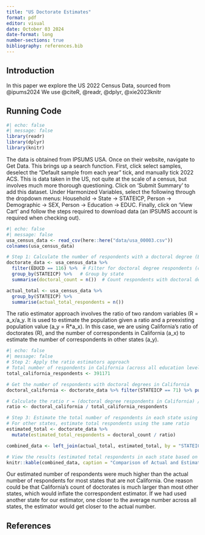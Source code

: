 ---
title: "US Doctorate Estimates"
format: pdf
editor: visual
date: October 03 2024
date-format: long
number-sections: true
bibliography: references.bib
---

## Introduction

In this paper we explore the US 2022 Census Data, sourced from @ipums2024 We use @citeR, @readr, @dplyr, @xie2023knitr

## Running Code

```{r}
#| echo: false
#| message: false
library(readr)
library(dplyr)
library(knitr)
```

The data is obtained from IPSUMS USA. Once on their website, navigate to Get Data. This brings up a search function. First, click select samples, deselect the "Default sample from each year" tick, and manually tick 2022 ACS. This is data taken in the US, not quite at the scale of a census, but involves much more thorough questioning. Click on 'Submit Summary' to add this dataset. Under Harmonized Variables, select the following through the dropdown menus: Household -> State -> STATEICP, Person -> Demographic -> SEX, Person -> Education -> EDUC. Finally, click on 'View Cart' and follow the steps required to download data (an IPSUMS account is required when checking out).

```{r}
#| echo: false
#| message: false
usa_census_data <- read_csv(here::here("data/usa_00003.csv"))
colnames(usa_census_data)

# Step 1: Calculate the number of respondents with a doctoral degree (EDUC == 116) in each state
doctorate_data <- usa_census_data %>%
  filter(EDUCD == 116) %>%  # Filter for doctoral degree respondents (code 116)
  group_by(STATEICP) %>%   # Group by state
  summarise(doctoral_count = n())  # Count respondents with doctoral degrees in each state

actual_total <- usa_census_data %>%
  group_by(STATEICP) %>%
  summarise(actual_total_respondents = n())

```

The ratio estimator approach involves the ratio of two random variables (R = a_x/a_y. It is used to estimate the population given a ratio and a preexisting population value (a_y = R*a_x). In this case, we are using California's ratio of doctorates (R), and the number of correspondents in California (a_x) to estimate the number of correspondents in other states (a_y).

```{r}
#| echo: false
#| message: false
# Step 2: Apply the ratio estimators approach
# Total number of respondents in California (across all education levels)
total_california_respondents <- 391171

# Get the number of respondents with doctoral degrees in California
doctoral_california <- doctorate_data %>% filter(STATEICP == 71) %>% pull(doctoral_count)

# Calculate the ratio r = (doctoral degree respondents in California) / (total respondents in California)
ratio <- doctoral_california / total_california_respondents

# Step 3: Estimate the total number of respondents in each state using this ratio
# For other states, estimate total respondents using the same ratio
estimated_total <- doctorate_data %>%
  mutate(estimated_total_respondents = doctoral_count / ratio)

combined_data <- left_join(actual_total, estimated_total, by = "STATEICP")

# View the results (estimated total respondents in each state based on the ratio)
knitr::kable(combined_data, caption = "Comparison of Actual and Estimated Total Respondents in Each State Based on Doctoral Degree Ratio")

```

Our estimated number of respondents were much higher than the actual number of respondents for most states that are not California. One reason could be that California's count of doctorates is much larger than most other states, which would inflate the correspondent estimator. If we had used another state for our estimator, one closer to the average number across all states, the estimator would get closer to the actual number.

## References